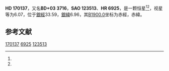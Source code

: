 {{Starbox begin
| name = HD 170137
}}
{{Starbox observe
| epoch = [[J2000.0|J2000.0]]
| constell = {{星座名待查}}<ref name=SIMBAD>{{cite web
 | url=http://simbad.u-strasbg.fr/simbad/sim-id?Ident=HR+6925
 | title =Pulsating variable Star
 | publisher=Centre de Données astronomiques de Strasbourg
 | work=SIMBAD
 | accessdate=2012-07-13}}</ref><ref name=DATA>{{cite web
 | url=http://vizier.u-strasbg.fr/viz-bin/VizieR-5?-out.add=.&-source=5050&-corr=PK=HR&-out.max=9999&HR=6925
 | title=VizieR Detailed Page
 | accessdate=2012-07-13
 | archive-date=2016-03-05
 | archive-url=https://web.archive.org/web/20160305001552/http://vizier.u-strasbg.fr/viz-bin/VizieR-5?-out.add=.&-source=5050&-corr=PK=HR&-out.max=9999&HR=6925
 | dead-url=no
 }}</ref>
| 星官 = 
| ra = {{RA|18|27|50.3}}<ref name=SIMBAD /><ref name=DATA />
| dec = {{DEC|+3|44|55}}<ref name=SIMBAD /><ref name=DATA />
| appmag_v = 6.07<ref name=SIMBAD /><ref name=DATA />
}}
{{Starbox character
| class = K3III<ref name=SIMBAD /><ref name=DATA />
| b-v = 1.62<ref name=SIMBAD /><ref name=DATA />
| u-b = 1.84<ref name=SIMBAD /><ref name=DATA />
| r-i = <ref name=SIMBAD /><ref name=DATA />
| variable = 
}}
{{Starbox astrometry
| radial_v = 1.84
| prop_mo_ra = -19
| parallax = 
| p_error = 
}}
{{Starbox catalog
| names =BD+03 3716，[[SAO星表|SAO]] 123513，[[HD星表|HD]] 170137，[[HR星表|HR]] 6925}}
{{Starbox reference |Simbad=HR+6925}}
{{Starbox end}}

'''HD 170137'''，又名'''BD+03 3716'''，'''SAO 123513'''、'''HR 6925'''，是一颗恒星<ref name=SIMBAD /><ref name=DATA />，视星等为6.07，位于[[銀道座標系|銀經]]33.59，[[銀道座標系|銀緯]]6.96，其[[B1900.0|B1900.0]]坐标为赤經{{RA|18|22|51.5}}，赤緯{{DEC|+3|6.96|15}}。

== 参考文献 ==
{{reflist}}

{{star-stub}}

[[Category:HD和HDE天體|170137]]
[[Category:HR天體|6925]]
[[Category:SAO天體|123513]]